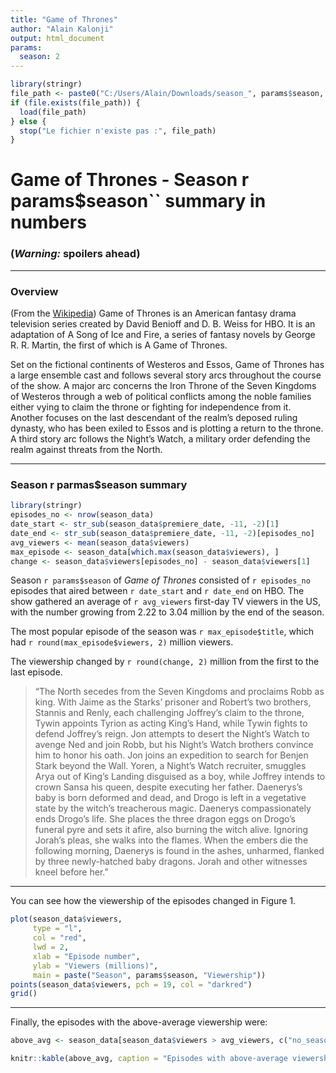 ```yaml
---
title: "Game of Thrones"
author: "Alain Kalonji"
output: html_document
params:
  season: 2
---
```



```r
library(stringr)
file_path <- paste0("C:/Users/Alain/Downloads/season_", params$season, ".RData")
if (file.exists(file_path)) {
  load(file_path)
} else {
  stop("Le fichier n'existe pas :", file_path)
}
```

# Game of Thrones - Season r params$season`` summary in numbers

### **(*Warning:* spoilers ahead)**

------------------------------------------------------------------------

### Overview

(From the [Wikipedia](https://en.wikipedia.org/wiki/Game_of_Thrones#Premise)) Game of Thrones is an American fantasy drama television series created by David Benioff and D. B. Weiss for HBO. It is an adaptation of A Song of Ice and Fire, a series of fantasy novels by George R. R. Martin, the first of which is A Game of Thrones.

Set on the fictional continents of Westeros and Essos, Game of Thrones has a large ensemble cast and follows several story arcs throughout the course of the show. A major arc concerns the Iron Throne of the Seven Kingdoms of Westeros through a web of political conflicts among the noble families either vying to claim the throne or fighting for independence from it. Another focuses on the last descendant of the realm's deposed ruling dynasty, who has been exiled to Essos and is plotting a return to the throne. A third story arc follows the Night's Watch, a military order defending the realm against threats from the North.

------------------------------------------------------------------------

### Season r parmas$season summary

```r
library(stringr)
episodes_no <- nrow(season_data)
date_start <- str_sub(season_data$premiere_date, -11, -2)[1]
date_end <- str_sub(season_data$premiere_date, -11, -2)[episodes_no]
avg_viewers <- mean(season_data$viewers)
max_episode <- season_data[which.max(season_data$viewers), ]
change <- season_data$viewers[episodes_no] - season_data$viewers[1]
```

Season `r params$season` of *Game of Thrones* consisted of `r episodes_no` episodes that aired between `r date_start` and `r date_end` on HBO. The show gathered an average of `r avg_viewers` first-day TV viewers in the US, with the number growing from 2.22 to 3.04 million by the end of the season.


The most popular episode of the season was `r max_episode$title`, which had `r round(max_episode$viewers, 2)` million viewers.

The viewership changed by `r round(change, 2)` million from the first to the last episode. 

> "The North secedes from the Seven Kingdoms and proclaims Robb as king. With Jaime as the Starks' prisoner and Robert's two brothers, Stannis and Renly, each challenging Joffrey's claim to the throne, Tywin appoints Tyrion as acting King's Hand, while Tywin fights to defend Joffrey's reign. Jon attempts to desert the Night's Watch to avenge Ned and join Robb, but his Night's Watch brothers convince him to honor his oath. Jon joins an expedition to search for Benjen Stark beyond the Wall. Yoren, a Night's Watch recruiter, smuggles Arya out of King's Landing disguised as a boy, while Joffrey intends to crown Sansa his queen, despite executing her father. Daenerys's baby is born deformed and dead, and Drogo is left in a vegetative state by the witch's treacherous magic. Daenerys compassionately ends Drogo's life. She places the three dragon eggs on Drogo's funeral pyre and sets it afire, also burning the witch alive. Ignoring Jorah's pleas, she walks into the flames. When the embers die the following morning, Daenerys is found in the ashes, unharmed, flanked by three newly-hatched baby dragons. Jorah and other witnesses kneel before her."

------------------------------------------------------------------------

You can see how the viewership of the episodes changed in Figure 1.

```r
plot(season_data$viewers, 
     type = "l", 
     col = "red", 
     lwd = 2, 
     xlab = "Episode number", 
     ylab = "Viewers (millions)",
     main = paste("Season", params$season, "Viewership"))
points(season_data$viewers, pch = 19, col = "darkred")
grid()
```

------------------------------------------------------------------------

Finally, the episodes with the above-average viewership were:

```r
above_avg <- season_data[season_data$viewers > avg_viewers, c("no_season", "title", "directed_by")]

```

```r
knitr::kable(above_avg, caption = "Episodes with above-average viewership")

```


